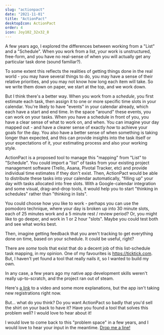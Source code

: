 ```yaml
---
slug: "actionpact"
date: "2021-11-01"
title: "ActionPact"
desktopIcon: ActionPact
order: 4
icon: Joy102_32x32_8
---
```


A few years ago, I explored the differences between working from a "List" and a "Schedule". When you work from a list, your work is unstructured, free-form, and you have no real-sense of when you will actually get any particular task done (sound familiar?).

To some extent this reflects the realities of getting things done in the real world - you may have several things to do, you may have a sense of their relative priorities, and you may not know how long each item will take. So we write them down on paper, we start at the top, and we work down.

But I think there's a better way. When you work from a _schedule_, you first estimate each task, then assign it to one or more specific time slots in your calendar. You're likely to have "events" in your calendar already, which each have a start and end time. In the space "around" these events, you can work on your tasks. When you have a schedule in front of you, you have a clear sense of what to work on, and when. You can imagine your day mapped out - and have a clearer sense of exactly _how_ to achieve your goals for the day. You also have a better sense of when something is taking longer than expected, and this can provide insights into the task itself or your expectations of it, your estimating process and also your working style.

ActionPact is a proposed tool to manage this "mapping" from "List" to "Schedule". You could import a "list" of tasks from your existing project management software (Trello, Asana, Pivotal Tracker, etc) and provide individual time estimates if they don't exist. Then, ActionPact would be able to distribute these tasks into your calendar automatically, "filling up" your day with tasks allocated into free slots. With a Google-calendar integration and some visual, drag-and-drop tools, it would help you to start "thinking in schedules" rather than "thinking in lists".

You could choose how you like to work - perhaps you can use the pomodoro technique, where your day is broken up into 30 minute slots, each of 25 minutes work and a 5 minute rest / review period? Or, you might like to go deeper, and work in 1 or 2 hour "slots". Maybe you could test both and see what works best.

Then, imagine getting feedback that you aren't tracking to get everything done on time, based on your schedule. It could be useful, right?

There are _some_ tools that exist that do a decent job of this list-schedule task mapping, in my opinion. One of my favourites is https://ticktick.com. But, I haven't yet found a tool that really nails it, so I wanted to build my own.

In any case, a few years ago my native app development skills weren't really up-to-scratch, and the project ran out of steam.

Here's [a link](https://actionpactapp.com) to a video and some more explanations, but the app isn't taking new registrations right now.

But... what do you think? Do you want ActionPact so badly that you'd sell the shirt on your back to have it? Have you found a tool that solves this problem well? I would love to hear about it!

I would love to come back to this "problem space" in a few years, and I would love to hear your input in the meantime. [Drop me a line!](mailto:hi@michaeldawson.com.au)
